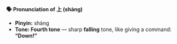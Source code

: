 **🗣️ Pronunciation of 上 (shàng)**

- **Pinyin:** shàng
- **Tone: Fourth tone** — sharp **falling** tone, like giving a command: **“Down!”**

<Audio src="./shàng.m4a" />

**🔤 Breakdown:**

- **sh** like **“sh”** in “shush”
- **ang** like **“ahng”** in “song” (but more nasal and farther back)
- **shàng** sounds like **“shahng!”** with a falling tone

⚠️ Don’t round the “a” like in “shank” — keep it open and farther back in your throat.

**🎧 Tone tip:**

The **fourth tone** (ˋ) starts **high** and drops **fast**:

Say it like you’re annoyed or shouting **“Hey!”** — that’s the energy of **shàng**.
